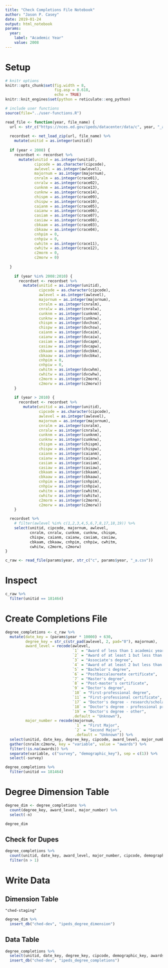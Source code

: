 ```yaml
---
title: "Check Completions File Notebook"
author: "Jason P. Casey"
date: 2019-01-24
output: html_notebook
params:
  year:
    label: "Academic Year"
    value: 2008
---
```


# Setup

```r
# knitr options
knitr::opts_chunk$set(fig.width = 8,
                      fig.asp = 0.618,
                      echo = TRUE)
knitr::knit_engines$set(python = reticulate::eng_python)

# include user functions
source(file="../user-functions.R")

read_file <- function(year, file_name) {
  url <- str_c("https://nces.ed.gov/ipeds/datacenter/data/c", year, "_a.zip")
  
  recordset <- net_load_zip(url, file_name) %>%
    mutate(unitid = as.integer(unitid))
  
  if (year < 2008) {
    recordset <- recordset %>%
      mutate(unitid = as.integer(unitid),
             cipcode = as.character(cipcode),
             awlevel = as.integer(awlevel),
             majornum = as.integer(majornum),
             cnralm = as.integer(crace01),
             cnralw = as.integer(crace02),
             cunknm = as.integer(crace13),
             cunknw = as.integer(crace14),
             chispm = as.integer(crace09),
             chispw = as.integer(crace10),
             caianm = as.integer(crace05),
             caianw = as.integer(crace06),
             casiam = as.integer(crace07),
             casiaw = as.integer(crace08),
             cbkaam = as.integer(crace03),
             cbkaaw = as.integer(crace04),
             cnhpim = 0,
             cnhpiw = 0,
             cwhitm = as.integer(crace11),
             cwhitw = as.integer(crace12),
             c2morm = 0,
             c2morw = 0)
      
  }
  
    if (year %in% 2008:2010) {
      recordset <- recordset %>%
        mutate(unitid = as.integer(unitid),
               cipcode = as.character(cipcode),
               awlevel = as.integer(awlevel),
               majornum = as.integer(majornum),
               cnralm = as.integer(cnralm),
               cnralw = as.integer(cnralw),
               cunknm = as.integer(cunknm),
               cunknw = as.integer(cunknw),
               chispm = as.integer(dvchsm),
               chispw = as.integer(dvchsw),
               caianm = as.integer(dvcaim),
               caianw = as.integer(dvcaiw),
               casiam = as.integer(dvcapm),
               casiaw = as.integer(dvcapw),
               cbkaam = as.integer(dvcbkm),
               cbkaaw = as.integer(dvcbkw),
               cnhpim = 0,
               cnhpiw = 0,
               cwhitm = as.integer(dvcwhm),
               cwhitw = as.integer(dvcwhw),
               c2morm = as.integer(c2morm),
               c2morw = as.integer(c2morw))
    }
  
    if (year > 2010) {
      recordset <- recordset %>%
        mutate(unitid = as.integer(unitid),
               cipcode = as.character(cipcode),
               awlevel = as.integer(awlevel),
               majornum = as.integer(majornum),
               cnralm = as.integer(cnralm),
               cnralw = as.integer(cnralw),
               cunknm = as.integer(cunknm),
               cunknw = as.integer(cunknw),
               chispm = as.integer(chispm),
               chispw = as.integer(chispw),
               caianm = as.integer(caianm),
               caianw = as.integer(caianw),
               casiam = as.integer(casiam),
               casiaw = as.integer(casiaw),
               cbkaam = as.integer(cbkaam),
               cbkaaw = as.integer(cbkaaw),
               cnhpim = as.integer(cnhpim),
               cnhpiw = as.integer(cnhpiw),
               cwhitm = as.integer(cwhitm),
               cwhitw = as.integer(cwhitw),
               c2morm = as.integer(c2morm),
               c2morw = as.integer(c2morw))
    }

  recordset %>%
    # filter(awlevel %in% c(1,2,3,4,5,6,7,8,17,18,19)) %>%
    select(unitid, cipcode, majornum, awlevel,
           cnralm, cnralw, cunknm, cunknw, chispm,
           chispw, caianm, caianw, casiam, casiaw,
           cbkaam, cbkaaw, cnhpim, cnhpiw, cwhitm,
           cwhitw, c2morm, c2morw)
}

c_raw <- read_file(params$year, str_c("c", params$year, "_a.csv"))

```

# Inspect

```r
c_raw %>%
  filter(unitid == 181464)
```

# Create Completions File

```r
degree_completions <- c_raw %>%
  mutate(date_key = (params$year * 10000) + 630,
         degree_key = str_c(str_pad(awlevel, 2, pad="0"), majornum),
         award_level = recode(awlevel,
                              `1` = "Award of less than 1 academic year",
                              `2` = "Award of at least 1 but less than 2 academic years",
                              `3` = "Associate's degree",
                              `4` = "Award of at least 2 but less than 4 academic years",
                              `5` = "Bachelor's degree",
                              `6` = "Postbaccalaureate certificate",
                              `7` = "Master's degree",
                              `8` = "Post-master's certificate",
                              `9` = "Doctor's degree",
                              `10` = "First-professional degree",
                              `11` = "First-professional certificate",
                              `17` = "Doctor's degree - research/scholarship",
                              `18` = "Doctor's degree - professional practice",
                              `19` = "Doctor's degree - other",
                              .default = "Unknown"),
         major_number = recode(majornum,
                               `1` = "First Major",
                               `2` = "Second Major",
                               .default = "Unknown")) %>%
  select(unitid, date_key, degree_key, cipcode, award_level, major_number, cnralm:c2morw) %>%
  gather(cnralm:c2morw, key = "variable", value = "awards") %>%
  filter(!is.na(awards)) %>%
  separate(variable, c("survey", "demographic_key"), sep = c(1)) %>%
  select(-survey)

degree_completions %>%
  filter(unitid == 181464)

```

# Degree Dimension Table

```r
degree_dim <- degree_completions %>%
  count(degree_key, award_level, major_number) %>%
  select(-n)

degree_dim
```

## Check for Dupes

```r
degree_completions %>%
  count(unitid, date_key, award_level, major_number, cipcode, demographic_key) %>%
  filter(n > 1)
```

# Write Data

## Dimension Table

~~~
"ched-staging"
~~~

```r
degree_dim %>%
  insert_db("ched-dev", "ipeds_degree_dimension")
```

## Data Table

```r
degree_completions %>%
  select(unitid, date_key, degree_key, cipcode, demographic_key, awards) %>%
  insert_db("ched-dev", "ipeds_degree_completions")
```